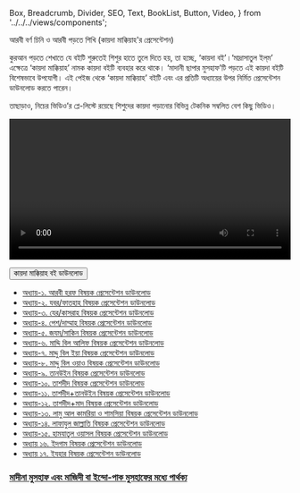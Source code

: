   Box,
  Breadcrumb,
  Divider,
  SEO,
  Text,
  BookList,
  Button,
  Video,
} from '../../../views/components';

<SEO pageTitle="আরবী বর্ণ চিনি ও আরবী পড়তে শিখি (কায়দা মাক্কিয়াহ'র প্রেসেন্টেশন)" />
<Box maxWidth={960} margin="0 auto" padding={{ xs: 3, sm: 4 }}>

<Text variant="h2" textAlign="center">
  আরবী বর্ণ চিনি ও আরবী পড়তে শিখি (কায়দা মাক্কিয়াহ'র প্রেসেন্টেশন)
</Text>
<Divider />
<Breadcrumb
  links={[
    { url: '/', name: 'নীড়পাতা' },
    { url: '/study-materials/', name: 'শিক্ষাপোকরণ' },
    { url: '/study-materials/arabic', name: 'আরবী' },
  ]}
/>
<Divider />

কুরআন পড়তে শেখাতে যে বইটি শুরুতেই শিশুর হাতে তুলে দিতে হয়, তা হচ্ছে, ‘কায়দা বই’।‘মাদ্রাসাতুল ইল্‌ম’ এক্ষেত্রে ‘কায়দা মাক্কিয়াহ’ নামক কায়দা বইটি ব্যবহার করে থাকে। ‘মাদানী ছাপার মুসহাফ’টি পড়তে এই কায়দা বইটি বিশেষভাবে উপযোগী। এই পেইজ থেকে ‘কায়দা মাক্কিয়াহ’ বইটি এবং এর প্রতিটি অধ্যায়ের উপর নির্মিত প্রেসেন্টেশন ডাউনলোড করতে পারেন।

তাছাড়াও, নিচের ভিডিও’র প্লে-লিস্টে রয়েছে শিশুদের কায়দা পড়ানোর বিভিন্ন টেকনিক সম্বলিত বেশ কিছু ভিডিও।

<Video
  videoSrcURL="https://www.youtube.com/embed/videoseries?list=PLN6GIGge5un8mSh1HcZzXU2CogpV8TGTM"
  videoTitle="আরবী বর্ণ, তাদের ৪ টি রূপ ও ছবিসহ শব্দ (উচ্চারণ সহ)"
  frameWidth="720px"
  frameHeight="504px"
  width="100%"
  mb={4}
/>

<Box textAlign="center" mb={4}>
  <a
    href="https://drive.google.com/file/d/19NFER6Yh_E94IsEAp1HF8FLp6AQuKcmz/view?usp=sharing"
    target="_blank"
    rel="noreferrer noopener"
  >
    <Button variant="primary">কায়দা মাক্কিয়াহ বই ডাউনলোড</Button>
  </a>
</Box>

- [অধ্যায়-১. আরবী হরফ বিষয়ক প্রেসেন্টেশন ডাউনলোড](https://drive.google.com/drive/folders/1o9QynIp5nBSovdQDvtTcvvQ1VPeATC-q?usp=sharing)
- [অধ্যায়-২. যবর/ফাতহাহ বিষয়ক প্রেসেন্টেশন ডাউনলোড](https://drive.google.com/drive/folders/1Vsn2lHYo_N19xaS2x9uhlTlGnxxvweBY?usp=sharing)
- [অধ্যায়-৩. যের/কাসরাহ বিষয়ক প্রেসেন্টেশন ডাউনলোড](https://drive.google.com/drive/folders/1i6YGG7tQYoY_mQOuyxv0BMnI0vl7ufj8?usp=sharing)
- [অধ্যায়-৪. পেশ/দাম্মাহ বিষয়ক প্রেসেন্টেশন ডাউনলোড](https://drive.google.com/drive/folders/1EIWJphZQ0X2WK21BwQ3sH-K-g7PAAKC_?usp=sharing)
- [অধ্যায়-৫. জযম/সাকিন বিষয়ক প্রেসেন্টেশন ডাউনলোড](https://drive.google.com/drive/folders/1xQrqqpJk8Oj6gNeu9IgLlCpoRtu_JjCt?usp=sharing)
- [অধ্যায়-৬. মাদ্দি বিল আলিফ বিষয়ক প্রেসেন্টেশন ডাউনলোড](https://drive.google.com/drive/folders/1i-OsmGJCrI1GEMy2GMFWRjw7Kgzvy3tk?usp=sharing)
- [অধ্যায়-৭. মাদ্দু বিল ইয়া বিষয়ক প্রেসেন্টেশন ডাউনলোড](https://drive.google.com/drive/folders/1cDjVvXejZ0Mls1-iUjjZ6SrZfQkGSqWB?usp=sharing)
- [অধ্যায়-৮. মাদ্দু বিল ওয়াও বিষয়ক প্রেসেন্টেশন ডাউনলোড](https://drive.google.com/drive/folders/1aZj72cQoatNq8SS9e0TtoH5iXieYkCJO?usp=sharing)
- [অধ্যায়-৯. তানউইন বিষয়ক প্রেসেন্টেশন ডাউনলোড](https://drive.google.com/drive/folders/1LsmT1SJUVtDjhdQAnWrve0vOveWhfZVU?usp=sharing)
- [অধ্যায়-১০. তাশদীদ বিষয়ক প্রেসেন্টেশন ডাউনলোড](https://drive.google.com/drive/folders/1M8w1ijO3aWw76tbqdi8ZO0-SokMtgqlq?usp=sharing)
- [অধ্যায়-১১. তাশদীদ+তানউইন বিষয়ক প্রেসেন্টেশন ডাউনলোড](https://drive.google.com/drive/folders/1zIvgbhBJRsdZ5fHP5p1vrSVuGrqexnN_?usp=sharing)
- [অধ্যায়-১২. তাশদীদ+মাদ বিষয়ক প্রেসেন্টেশন ডাউনলোড](https://drive.google.com/drive/folders/1QyGYfcLecNBTtGPT2V6kBcb2BgaWHXcA?usp=sharing)
- [অধ্যায়-১৩. লামু আল কামরিয়া ও শামসিয়া বিষয়ক প্রেসেন্টেশন ডাউনলোড](https://drive.google.com/drive/folders/1r6CDVXwcUr3M5-xhPHkWi_jlcwwqhtRM?usp=sharing)
- [অধ্যায়-১৪. লাফাযুল জাল্লাতি বিষয়ক প্রেসেন্টেশন ডাউনলোড](https://drive.google.com/drive/folders/1y2eOX-bH2Wx9BqE3lcFVcWgrCBKv8TDV?usp=sharing)
- [অধ্যায়-১৫. হামযাতুল ওয়াসল বিষয়ক প্রেসেন্টেশন ডাউনলোড](https://drive.google.com/drive/folders/1LUy9JYyqRpg2bmWCPb3D25a9Gq2yk5DB?usp=sharing)
- [অধ্যায় ১৬. ইদগাম বিষয়ক প্রেসেন্টেশন ডাউনলোড](https://drive.google.com/drive/folders/1uUogGISWbgYQUs54uAc75XyMOTXb_pv0?usp=sharing)
- [অধ্যায় ১৭. ইযহার বিষয়ক প্রেসেন্টেশন ডাউনলোড](https://drive.google.com/drive/folders/11EZuoO7a7S59Pm0PBxI-bot_vptFsh04?usp=sharing)

### [মাদীনা মুসহাফ এবং মাজিদী বা ইন্দো-পাক মুসহাফের মধ্যে পার্থক্য](https://drive.google.com/file/d/1zzFpAJRjGw97DsmvEyfLt8D_cYGEVWuK/view?usp=sharing)

</Box>
